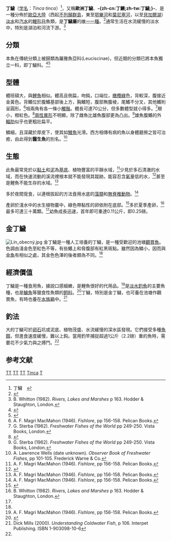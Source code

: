 {{NoteTA
|1=zh-tw:丁鱖;zh-hk:丁鱥; zh-cn:丁鳜;
}}
{{Speciesbox
| taxon = Tinca tinca
| image =Tinca tinca Prague Vltava 2.jpg
| status = LC 
| status_system = iucn3.1
| parent_authority = [[喬治·居維葉|Cuvier]], 1816
| authority = （[[卡尔·林奈|Linnaeus]], 1758）
| synonyms = *''Cyprinus tinca''<br /><small>'Linnaeus, 1758</small>''
*''Cyprinus tinca auratus''<br /><small>Bloch, 1782</small>''
*''Cyprinus tincaauratus''<br /><small>Bloch, 1782</small>''
*''Cyprinus tincaauratus''<br /><small>Bloch, 1782</small>''
*''Cyprinus tincaurea''<br /><small>Shaw, 1804</small>''
*''Cyprinus zeelt''<br /><small>Lacepède, 1803</small>''
*''Tinca chrysitis''<br /><small>Fitzinger, 1832</small>''
*''Tinca communis''<br /><small>Swainson, 1839</small>''
*''Tinca italica''<br /><small>Bonaparte, 1836</small>''
}}

'''丁鱥'''（[[学名|学名]]：''Tinca tinca''）<ref>丁鱥　{{標音|拼音=dīng guì|注音=ㄉ一ㄥ¯　ㄍㄨㄟˋ}}</ref>，又稱'''歐洲丁鱥'''、'''-{zh-cn:丁鱖;zh-tw:丁鱥;}-'''、是一種分佈於[[歐亞大陸|歐亞大陸]]（西起[[不列顛群島|不列顛群島]]，東至[[鄂畢河|鄂畢河]]和[[葉尼塞河|葉尼塞河]]，以至[[貝加爾湖|貝加爾湖]]）[[淡水|淡水]]和[[汽水_(水域)|汽水]]的[[鯉形目|鯉形目]]魚類，是'''丁鱥屬'''的[[單型|唯一一種]]。<ref name=Fishbase>{{FishBase_species|genus=Tinca|species=tinca|year=2007|month=5}}</ref>通常生活在水流緩慢的淡水中，特別是湖泊和河流下游。<ref name = "Rivers, Lakes and Marshes">B. Whitton (1982). ''Rivers, Lakes and Marshes'' p 163. Hodder & Staughton, London.</ref>
==分類==
本魚在傳統分類上被歸類為羅雅魚亞科(Leuciscinae)，但近期的分類已將本魚獨立一科，即丁鱥科。<ref>{{Cite journal|last1=Schönhuth|first1=Susana|last2=Vukić|first2=Jasna|last3=Šanda|first3=Radek|last4=Yang|first4=Lei|last5=Mayden|first5=Richard L.|date=2018-10-01|title=Phylogenetic relationships and classification of the Holarctic family Leuciscidae (Cypriniformes: Cyprinoidei)|url=http://www.sciencedirect.com/science/article/pii/S1055790317308618|journal=Molecular Phylogenetics and Evolution|language=en|volume=127|pages=781–799|doi=10.1016/j.ympev.2018.06.026|pmid=29913311 |s2cid=49292104 |issn=1055-7903}}</ref><ref>{{Cite web|date=2018-10-17|title=Order CYPRINIFORMES: Families LEPTOBARBIDAE, XENOCYPRIDIDAE and TINCIDAE|url=http://www.etyfish.org/cypriniformes13/|access-date=2020-11-27|website=The ETYFish Project|language=en-US}}</ref>
== 型體 ==
體班碩大，與[[鯉魚|鯉魚]]相似。體高且側扁，吻鈍，口端位，[[橄欖綠|橄欖綠]]色，背較深，腹接近金黃色。背鰭位於腹鰭基部後上方，胸鰭短，腹部無腹棱，尾鰭不分叉，其他鰭則呈圓形。<ref name=Fishlore>A. F. Magri MacMahon (1946). ''Fishlore'', pp 156-158. Pelican Books.</ref>咀兩角有各一條小[[魚鬚|觸鬚]]。體長可達70公分，但多數體型就小得多。<ref name=Sterba>G. Sterba (1962). ''Freshwater Fishes of the World'' pp 249-250. Vista Books, London.</ref>眼小，橙紅色。<ref name=Fishbase>{{FishBase_species|genus=Tinca|species=tinca|year=2007|month=5}}</ref>[[兩性異形|兩性異形]]不明顯，除了雌魚比雄魚腹部更為凸出。<ref name=Sterba>G. Sterba (1962). ''Freshwater Fishes of the World'' pp 249-250. Vista Books, London.</ref>雄魚腹鰭的外[[輻肋|輻肋]]似乎也更粗壯扁平。{{Fact|time=2008-12-31T12:52:47+00:00}}<!-- 本模板調用由 {{subst:Fact/auto}} 自動產生 -->

鱗細，且深藏於厚皮下，使其如[[鰻魚|鰻魚]]光滑。西方相傳有病的魚以身體磨擦之皆可治癒，由此得到'''醫生魚'''的別名。<ref name=Observer>A. Lawrence Wells (date unknown). ''Observer Book of Freshwater Fishes'', pp 101-105. Frederick Warne & Co.</ref>

== 生態 ==
此魚最常見於以[[黏土|黏土]]和[[泥|泥]]為[[基底|基底]]、植物豐富的平靜水域，<ref name=Fishlore>A. F. Magri MacMahon (1946). ''Fishlore'', pp 156-158. Pelican Books.</ref>少見於多石清澈的水域，而在快速流動的溪流裡根本就不能發現其蹤跡。能容忍含[[氧|氧]]量低的水，<ref name=Fishbase>{{FishBase_species|genus=Tinca|species=tinca|year=2007|month=5}}</ref>甚至是鯉魚不能生存的水域。<ref name=Fishlore>A. F. Magri MacMahon (1946). ''Fishlore'', pp 156-158. Pelican Books.</ref>

多於夜間覓食，以連根拔起的方法食用水底的[[藻類|藻類]]和[[無脊椎動物|無脊椎動物]]。<ref name=Fishlore>A. F. Magri MacMahon (1946). ''Fishlore'', pp 156-158. Pelican Books.</ref>

產卵於淺水中的水生植物蕞中，綠色帶黏性的卵依附在底部。<ref name=Fishbase>{{FishBase_species|genus=Tinca|species=tinca|year=2007|month=5}}</ref>多於夏季產卵，<ref name="Rivers, Lakes and Marshes">B. Whitton (1982). ''Rivers, Lakes and Marshes'' p 163. Hodder & Staughton, London.</ref>最多可達三十萬顆。<ref name=Observer/>幼魚成長迅速，首年即可重達0.11公斤，即0.25磅。

== 金丁鱥 ==
[[File:Lín_obecný.jpg|thumb]]
金丁鱥是一種人工培養的丁鱥，是一種受歡迎的池塘[[觀賞魚|觀賞魚]]。色調由淺金色至紅色不等，有些鰭上和脅腹部有紅黑斑點。雖然因為鱗小，因而與[[金魚|金魚]]有相似之處，其金色色澤的後者頗為不同。<ref name=Observer/>
== 經濟價值 ==
丁鱥是一種食用魚，據說口感細嫩，是鯉魚很好的代用品。<ref name=Fishlore>A. F. Magri MacMahon (1946). ''Fishlore'', pp 156-158. Pelican Books.</ref>是[[捕淡水魚|淡水釣魚]]的主要魚種，也是[[鱸魚|鱸魚]]等獵食性魚類的[[飼料|飼料]]。<ref name=Fishbase>{{FishBase_species|genus=Tinca|species=tinca|year=2007|month=5}}</ref>丁鱥，特別是金丁鱥，也可養在池塘作觀賞魚，有時也養在[[水族箱|水族箱]]中。<ref name=coldwater>Dick Mills (2000). ''Understanding Coldwater Fish'', p 106. Interpet Publishing. ISBN 1-903098-10-6</ref>

== 釣法 ==
大的丁鱥可於[[卵石|卵石]]坑或泥底、植物茂盛、水流緩慢的深水區發現。它們接受多種[[魚餌|魚餌]]，但進食速度緩慢，難以上鈎。當用釣竿捕捉超過1公斤（2.2磅）重的魚時，需要花不少氣力與之搏鬥。<ref name=Observer/>

== 参考文献 ==
{{reflist}}
{{Taxonbar|from=Q76280}}

[[Category:IUCN红色名录无危物种|TT]]
[[Category:食用鱼|TT]]
[[Category:觀賞魚|TT]]
[[Category:丁鱥屬|Tinca]]
[[Category:1758年描述的魚類|T]]